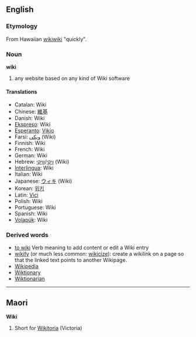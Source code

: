 ==English==
===Etymology===
From Hawaiian [[wikiwiki]] "quickly".

===Noun===
'''wiki'''
# any website based on any kind of Wiki software

==== Translations ====
*Catalan: Wiki
*Chinese: [[維基]]
*Danish: Wiki
*[[Ekspreso]]: Wiki
*[[Esperanto]]: [[Vikio]]
*Farsi: [[ویكی]] (Wiki)
*Finnish: Wiki
*French: Wiki
*German: Wiki
*Hebrew: [[ויקי]]/[[וויקי]] (Wiki)
*[[Interlingua]]: Wiki
*Italian: Wiki
*Japanese: [[ウィキ]] (Wiki)
*Korean: [[위키]]
*Latin: [[Vici]]
*Polish: Wiki
*Portuguese: Wiki
*Spanish: Wiki
*[[Volapük]]: Wiki

===Derived words===
* [[to wiki]] Verb meaning to add content or edit a Wiki entry
* [[wikify]] (or much less common: [[wikicize]]): create a wikilink on a page so that the linked text points to another Wikipage.
* [[Wikipedia]]
* [[Wiktionary]]
* [[Wiktionarian]]

----

==Maori==
'''Wiki'''

# Short for [[Wikitoria]] (Victoria)